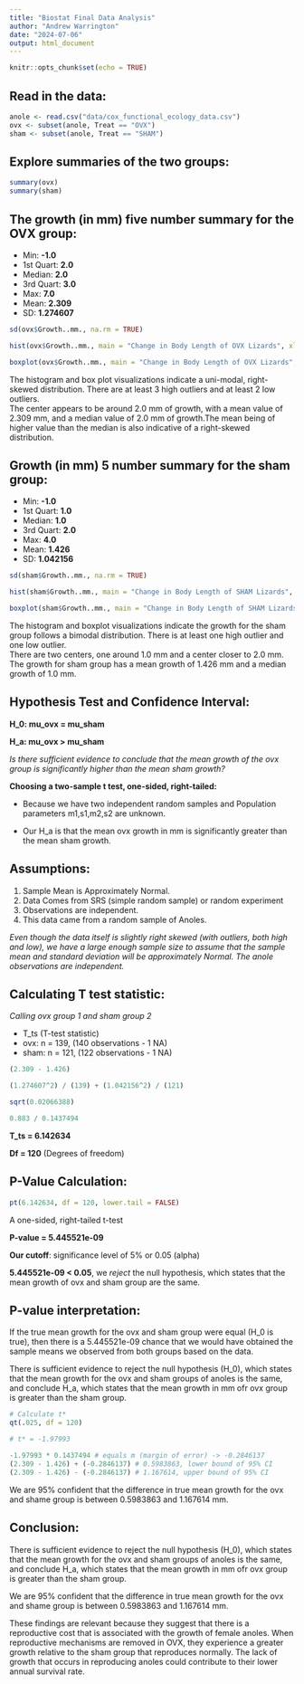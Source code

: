 ```yaml
---
title: "Biostat Final Data Analysis"
author: "Andrew Warrington"
date: "2024-07-06"
output: html_document
---
```


```r
knitr::opts_chunk$set(echo = TRUE)
```

## Read in the data:

```r
anole <- read.csv("data/cox_functional_ecology_data.csv")
ovx <- subset(anole, Treat == "OVX")
sham <- subset(anole, Treat == "SHAM")
```

## Explore summaries of the two groups:

```r
summary(ovx)
summary(sham)
```

## The growth (in mm) five number summary for the OVX group:
- Min: **-1.0**
- 1st Quart: **2.0**
- Median: **2.0**
- 3rd Quart: **3.0**
- Max: **7.0**
- Mean: **2.309**
- SD: **1.274607**

```r
sd(ovx$Growth..mm., na.rm = TRUE)

hist(ovx$Growth..mm., main = "Change in Body Length of OVX Lizards", xlab = "Growth (mm)", col = "blue")

boxplot(ovx$Growth..mm., main = "Change in Body Length of OVX Lizards", ylab = "Growth (mm)", col = "green")
```

The histogram and box plot visualizations indicate a uni-modal, right-skewed distribution. There are at least 3 high outliers and at least
2 low outliers.  
The center appears to be around 2.0 mm of growth, with a mean value of 2.309 mm, and a median value of 2.0 mm of growth.The mean being of higher value than the median is also indicative of a right-skewed distribution.


## Growth (in mm) 5 number summary for the sham group:

- Min: **-1.0**
- 1st Quart: **1.0**
- Median: **1.0**
- 3rd Quart: **2.0**
- Max: **4.0**
- Mean: **1.426**
- SD: **1.042156**

```r
sd(sham$Growth..mm., na.rm = TRUE)

hist(sham$Growth..mm., main = "Change in Body Length of SHAM Lizards", xlab = "Growth (mm)", col = "cyan")

boxplot(sham$Growth..mm., main = "Change in Body Length of SHAM Lizards", ylab = "Growth (mm)", col = "red")
```

The histogram and boxplot visualizations indicate the growth for the sham group follows a bimodal distribution. There is at least one high outlier and one low outlier.  
There are two centers, one around 1.0 mm and a center closer to 2.0 mm.  
The growth for sham group has a mean growth of 1.426 mm and a median growth of 1.0 mm. 

## Hypothesis Test and Confidence Interval:

**H_0: mu_ovx = mu_sham**

**H_a: mu_ovx > mu_sham**

*Is there sufficient evidence to conclude that the mean growth of the ovx group is significantly higher than the mean sham growth?*

**Choosing a two-sample t test, one-sided, right-tailed:**

- Because we have two independent random samples and Population parameters
m1,s1,m2,s2 are unknown.

- Our H_a is that the mean ovx growth in mm is significantly greater than
the mean sham growth.


## Assumptions:

1. Sample Mean is Approximately Normal.
2. Data Comes from SRS (simple random sample) or random experiment
3. Observations are independent.
4. This data came from a random sample of Anoles.

*Even though the data itself is slightly right skewed (with outliers, both
high and low), we have a large enough sample size to assume that the
sample mean and standard deviation will be approximately Normal.
The anole observations are independent.*

## Calculating T test statistic:

*Calling ovx group 1 and sham group 2*

- T_ts (T-test statistic)
- ovx: n = 139, (140 observations - 1 NA)
- sham: n = 121, (122 observations - 1 NA)

```r
(2.309 - 1.426)

(1.274607^2) / (139) + (1.042156^2) / (121)

sqrt(0.02066388)

0.883 / 0.1437494
```
**T_ts = 6.142634**  

**Df = 120** (Degrees of freedom)

## P-Value Calculation:

```r
pt(6.142634, df = 120, lower.tail = FALSE)
```

A one-sided, right-tailed t-test

**P-value = 5.445521e-09**

**Our cutoff**: significance level of 5% or 0.05 (alpha)

**5.445521e-09 < 0.05**, we *reject* the null hypothesis, which states that the mean growth of ovx and sham group are the same.

## P-value interpretation:

If the true mean growth for the ovx and sham group were equal (H_0 is
true), then there is a 5.445521e-09 chance that we would have obtained the sample means we observed from both groups
based on the data.

There is sufficient evidence to reject the null hypothesis (H_0), which
states that the mean growth for the ovx and sham groups of anoles is the same, and conclude H_a, which states that the mean growth in mm ofr ovx group is greater than the sham group.


```r
# Calculate t*
qt(.025, df = 120)

# t* = -1.97993

-1.97993 * 0.1437494 # equals m (margin of error) -> -0.2846137
(2.309 - 1.426) + (-0.2846137) # 0.5983863, lower bound of 95% CI
(2.309 - 1.426) - (-0.2846137) # 1.167614, upper bound of 95% CI
```


We are 95% confident that the difference in true mean growth for the ovx
and shame group is between 0.5983863 and 1.167614 mm.

## Conclusion:

There is sufficient evidence to reject the null hypothesis (H_0), which
states that the mean growth for the ovx and sham groups of anoles is the same, and conclude H_a, which states that the mean growth in mm ofr ovx group is greater than the sham group.

We are 95% confident that the difference in true mean growth for the ovx
and shame group is between 0.5983863 and 1.167614 mm.

These findings are relevant because they suggest that there is a
reproductive cost that is associated with the growth of female anoles.
When reproductive mechanisms are removed in OVX, they experience a
greater growth relative to the sham group that reproduces normally.
The lack of growth that occurs in reproducing anoles could contribute to
their lower annual survival rate.
